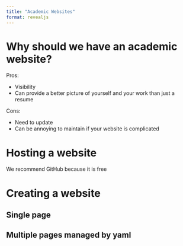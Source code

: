 ```yaml
---
title: "Academic Websites"
format: revealjs
---
```


# Why should we have an academic website?

Pros:

- Visibility
- Can provide a better picture of yourself and your work than just a resume

Cons:

- Need to update
- Can be annoying to maintain if your website is complicated

# Hosting a website

We recommend GitHub because it is free

# Creating a website 

## Single page

## Multiple pages managed by yaml